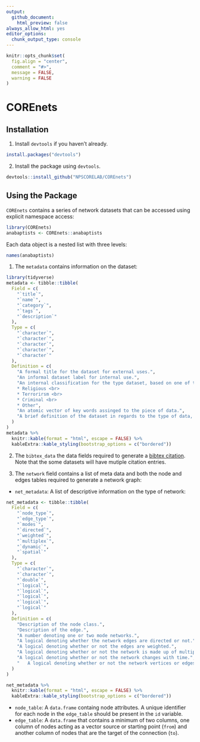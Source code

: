 ```yaml
---
output: 
  github_document:
    html_preview: false
always_allow_html: yes
editor_options: 
  chunk_output_type: console
---
```


```r
knitr::opts_chunk$set(
  fig.align = "center",
  comment = "#>",
  message = FALSE,
  warning = FALSE
)
```

# COREnets

## Installation

  1. Install `devtools` if you haven't already.

```r
install.packages("devtools")
```

  2. Install the package using `devtools`.
  
```r
devtools::install_github("NPSCORELAB/COREnets")
```

## Using the Package

`COREnets` contains a series of network datasets that can be accessed using explicit namespace access:

```r
library(COREnets)
anabaptists <- COREnets::anabaptists
```

Each data object is a nested list with three levels:

```r
names(anabaptists)
```

  1. The `metadata` contains information on the dataset:
  
```r
library(tidyverse)
metadata <- tibble::tibble(
  Field = c(
    "`title`",
    "`name`",
    "`category`",
    "`tags`",
    "`description`"
  ),
  Type = c(
    "`character`",
    "`character`",
    "`character`",
    "`character`",
    "`character`"
  ),
  Definition = c(
    "A formal title for the dataset for external uses.",
    "An informal dataset label for internal use.",
    "An internal classification for the type dataset, based on one of the following: <br>
    * Religious <br>
    * Terrorirsm <br>
    * Criminal <br>
    * Other",
    "An atomic vector of key words assinged to the piece of data.",
    "A brief definition of the dataset in regards to the type of data, collection, etc."
  )
)
metadata %>%
  knitr::kable(format = "html", escape = FALSE) %>%
  kableExtra::kable_styling(bootstrap_options = c("bordered"))
```
  2. The `bibtex_data` the data fields required to generate a [bibtex citation](https://verbosus.com/bibtex-style-examples.html). Note that the some datasets will have mutiple citation entries.
  
  3. The `network` field contains a list of meta data and both the node and edges tables required to generate a network graph:
  * `net_metadata`: A list of descriptive information on the type of network:

```r
net_metadata <- tibble::tibble(
  Field = c(
    "`node_type`",
    "`edge_type`",
    "`modes`",
    "`directed`",
    "`weighted`",
    "`multiplex`",
    "`dynamic`",
    "`spatial`"
  ),
  Type = c(
    "`character`",
    "`character`",
    "`double`",
    "`logical`",
    "`logical`",
    "`logical`",
    "`logical`",
    "`logical`"
  ),
  Definition = c(
    "Description of the node class.",
    "Description of the edge.",
    "A number denoting one or two mode networks.",
    "A logical denoting whether the network edges are directed or not.",
    "A logical denoting whether or not the edges are weighted.",
    "A logical denoting whether or not the network is made up of multiple layers.",
    "A logical denoting whether or not the network changes with time.",
    "	A logical denoting whether or not the network vertices or edges are associated with a geographic feature."
  )
)

net_metadata %>%
  knitr::kable(format = "html", escape = FALSE) %>%
  kableExtra::kable_styling(bootstrap_options = c("bordered"))
```
  * `node_table`: A `data.frame` containg node attributes. A unique identifier for each node in the `edge_table` should be present in the `id` variable. 
  * `edge_table`: A `data.frame` that contains a minimum of two columns, one column of nodes acting as a vector source or starting point (`from`) and another column of nodes that are the target of the connection (`to`).